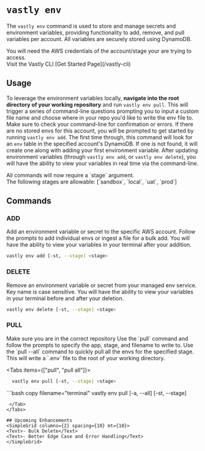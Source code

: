 # `vastly env`

The `vastly env` command is used to store and manage secrets and environment variables, providing functionality to add, remove, and pull variables per account. All variables are securely stored using DynamoDB.

<Callout type="info">
You will need the AWS credentials of the account/stage your are trying to access. <br/>Visit the Vastly CLI [Get Started Page](/vastly-cli)
</Callout>

## Usage
To leverage the environment variables locally, <b>navigate into the root directory of your working repository</b> and run `vastly env pull`. This will trigger a series of command-line questions prompting you to input a custom file name and choose where in your repo you'd like to write the env file to. Make sure to check your command-line for confirmation or errors. If there are no stored envs for this account, you will be prompted to get started by running `vastly env add`. The first time through, this command will look for an `env` table in the specified account's DynamoDB. If one is not found, it will create one along with adding your first environment variable. After updating environment variables (through `vastly env add`, or `vastly env delete`), you will have the ability to view your variables in real time via the command-line.

<Callout type="warning" emoji="⚠️">
   All commands will now require a `stage` argument. <br/>The following stages are allowable: [`sandbox`, `local`, `uat`, `prod`]
</Callout>

## Commands
### ADD
Add an environment variable or secret to the specific AWS account. Follow the prompts to add individual envs or ingest a file for a bulk add. You will have the ability to view your variables in your terminal after your addition.
  ```bash copy filename="terminal"
  vastly env add [-st, --stage] <stage>
  ```

### DELETE
Remove an environment variable or secret from your managed env service. Key name is case sensitive. You will have the ability to view your variables in your terminal before and after your deletion.
  ```bash copy filename="terminal"
  vastly env delete [-st, --stage] <stage>
  ```

### PULL
<Callout>
Make sure you are in the correct repository
</Callout>
Use the `pull` command and follow the prompts to specify the app, stage, and filename to write to. Use the `pull --all` command to quickly pull all the envs for the specified stage. This will write a `.env` file to the root of your working directory.

<Tabs items={["pull", "pull all"]}>
  <Tab>
  ```bash copy filename="terminal"
    vastly env pull [-st, --stage] <stage>
  ```
  </Tab>
  <Tab>
  ```bash copy filename="terminal"
  vastly env pull [-a, --all] [-st, --stage] <stage>

  ```
   </Tab>
</Tabs>

## Upcoming Enhancements
<SimpleGrid columns={2} spacing={10} mt={10}>
  <Text>- Bulk Delete</Text>
  <Text>- Better Edge Case and Error Handling</Text>
</SimpleGrid>
